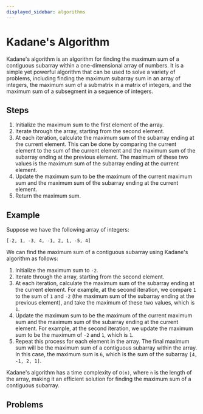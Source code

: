 ```yaml
---
displayed_sidebar: algorithms
---
```


# Kadane's Algorithm

Kadane's algorithm is an algorithm for finding the maximum sum of a
contiguous subarray within a one-dimensional array of numbers. It is
a simple yet powerful algorithm that can be used to solve a variety
of problems, including finding the maximum subarray sum in an array
of integers, the maximum sum of a submatrix in a matrix of integers,
and the maximum sum of a subsegment in a sequence of integers.

## Steps
01. Initialize the maximum sum to the first element of the array.
02. Iterate through the array, starting from the second element.
03. At each iteration, calculate the maximum sum of the subarray ending
    at the current element. This can be done by comparing the current
    element to the sum of the current element and the maximum sum
    of the subarray ending at the previous element. The maximum of these
    two values is the maximum sum of the subarray ending at the current element.
04. Update the maximum sum to be the maximum of the current maximum sum
    and the maximum sum of the subarray ending at the current element.
05. Return the maximum sum.

## Example
Suppose we have the following array of integers:

`[-2, 1, -3, 4, -1, 2, 1, -5, 4]`

We can find the maximum sum of a contiguous subarray using Kadane's algorithm as follows:

01. Initialize the maximum sum to `-2`.
02. Iterate through the array, starting from the second element.
03. At each iteration, calculate the maximum sum of the subarray ending at the
    current element. For example, at the second iteration, we compare `1` to the sum
    of `1` and `-2` (the maximum sum of the subarray ending at the previous element),
    and take the maximum of these two values, which is `1`.
04. Update the maximum sum to be the maximum of the current maximum sum and the
    maximum sum of the subarray ending at the current element. For example, at
    the second iteration, we update the maximum sum to be the maximum of `-2`
    and `1`, which is `1`.
05. Repeat this process for each element in the array. The final maximum sum will
    be the maximum sum of a contiguous subarray within the array. In this case, the
    maximum sum is `6`, which is the sum of the subarray `[4, -1, 2, 1]`.

Kadane's algorithm has a time complexity of `O(n)`, where `n` is the length of the array, making it an efficient solution for finding the maximum sum of a contiguous subarray.

## Problems


<DocCardList />